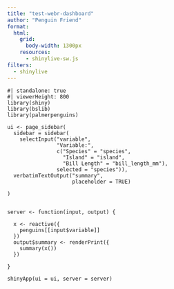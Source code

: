 ```yaml
---
title: "test-webr-dashboard"
author: "Penguin Friend"
format:
  html:
    grid: 
      body-width: 1300px
    resources: 
      - shinylive-sw.js
filters: 
  - shinylive
---
```






```shinylive-r
#| standalone: true
#| viewerHeight: 800
library(shiny)
library(bslib)
library(palmerpenguins)

ui <- page_sidebar(
  sidebar = sidebar(
    selectInput("variable",
                "Variable:",
                c("Species" = "species",
                  "Island" = "island",
                  "Bill Length" = "bill_length_mm"),
                selected = "species")),
  verbatimTextOutput("summary",
                     placeholder = TRUE)
  
)


server <- function(input, output) {
  
  x <- reactive({
    penguins[[input$variable]]
  })
  output$summary <- renderPrint({ 
    summary(x())
  })
  
}

shinyApp(ui = ui, server = server)



```
